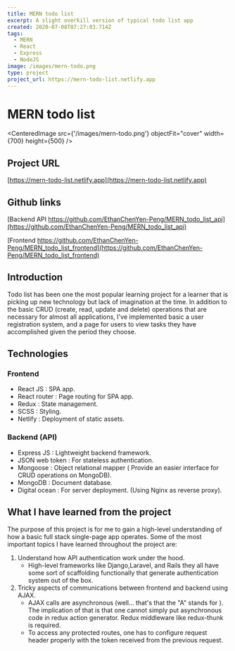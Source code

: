 ```yaml
---
title: MERN todo list
excerpt: A slight overkill version of typical todo list app
created: 2020-07-08T07:27:03.714Z
tags:
  - MERN
  - React
  - Express
  - NodeJS
image: /images/mern-todo.png
type: project
project_url: https://mern-todo-list.netlify.app
---
```


# MERN todo list

<CenteredImage
  src={'/images/mern-todo.png'}
  objectFit="cover"
  width={700}
  height={500}
/>

## Project URL

[https://mern-todo-list.netlify.app](https://mern-todo-list.netlify.app)

## Github links

[Backend API https://github.com/EthanChenYen-Peng/MERN_todo_list_api](https://github.com/EthanChenYen-Peng/MERN_todo_list_api)

[Frontend https://github.com/EthanChenYen-Peng/MERN_todo_list_frontend](https://github.com/EthanChenYen-Peng/MERN_todo_list_frontend)

## Introduction

Todo list has been one the most popular learning project for a learner that is picking up new technology but lack of imagination at the time. In addition to the basic CRUD (create, read, update and delete) operations that are necessary for almost all applications, I've implemented basic a user registration system, and a page for users to view tasks they have accomplished given the period they choose.

## Technologies

### Frontend

- React JS : SPA app.
- React router : Page routing for SPA app.
- Redux : State management.
- SCSS : Styling.
- Netlify : Deployment of static assets.

### Backend (API)

- Express JS : Lightweight backend framework.
- JSON web token : For stateless authentication.
- Mongoose : Object relational mapper ( Provide an easier interface for CRUD operations on MongoDB).
- MongoDB : Document database.
- Digital ocean : For server deployment. (Using Nginx as reverse proxy).

## What I have learned from the project

The purpose of this project is for me to gain a high-level understanding of how a basic full stack single-page app operates. Some of the most important topics I have learned throughout the project are:

1. Understand how API authentication work under the hood.
   - High-level frameworks like Django,Laravel, and Rails they all have some sort of scaffolding functionally that generate authentication system out of the box.
2. Tricky aspects of communications between frontend and backend using AJAX.
   - AJAX calls are asynchronous (well... that's that the "A" stands for ). The implication of that is that one cannot simply put asynchronous code in redux action generator. Redux middleware like redux-thunk is required.
   - To access any protected routes, one has to configure request header properly with the token received from the previous request.
